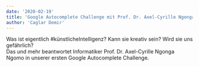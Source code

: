 ```yaml
---
date: '2020-02-19'
title: 'Google Autocomplete Challenge mit Prof. Dr. Axel-Cyrille Ngonga Ngomo'
author: 'Caglar Demir'
---
```


Was ist eigentlich #künstlicheIntelligenz? Kann sie kreativ sein? Wird sie uns gefährlich?  
Das und mehr beantwortet Informatiker Prof. Dr. Axel-Cyrille Ngonga Ngomo in unserer ersten Google Autocomplete Challenge.

<YouTube youTubeId="Gja1WICgUAs" />
